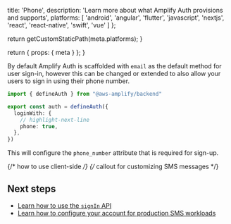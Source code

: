 
  title: 'Phone',
  description: 'Learn more about what Amplify Auth provisions and supports',
  platforms: [
    'android',
    'angular',
    'flutter',
    'javascript',
    'nextjs',
    'react',
    'react-native',
    'swift',
    'vue'
  ]
};

  return getCustomStaticPath(meta.platforms);
}

  return {
    props: {
      meta
    }
  };
}

By default Amplify Auth is scaffolded with `email` as the default method for user sign-in, however this can be changed or extended to also allow your users to sign in using their phone number.

```ts title="amplify/auth/resource.ts"
import { defineAuth } from "@aws-amplify/backend"

export const auth = defineAuth({
  loginWith: {
    // highlight-next-line
    phone: true,
  },
})
```

This will configure the `phone_number` attribute that is required for sign-up.

{/* how to use client-side */}
{/* callout for customizing SMS messages */}

## Next steps

- [Learn how to use the `signIn` API](/[platform]/build-a-backend/auth/connect-your-frontend/sign-in/)
- [Learn how to configure your account for production SMS workloads](/[platform]/build-a-backend/auth/moving-to-production/)
